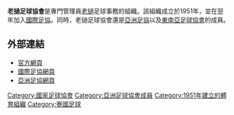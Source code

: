 {{國家足協
| Name                  = 老撾足球協會
| Logo                  = Lao Football Federation.png
| Founded               = 1951年
| FIFA affiliation      = 1952年
| Region                = [[亞洲足球聯盟|AFC]]
| Region affiliation    = 1968年
| Subregion             = [[東南亞足球協會|AFF]]
| Subregion affiliation = 1996年
| President             = Viphet Sihachakr
| Website               = http://www.laoff.org.la/
}}

'''老撾足球協會'''是專門管理員[[老撾|老撾]]足球事務的組織。該組織成立於1951年，並在翌年加入[[國際足協|國際足協]]。同時，老撾足球協會還是[[亞洲足協|亞洲足協]]以及[[東南亞足球協會|東南亞足球協會]]的成員。

==外部連結==
*[https://web.archive.org/web/20191021150401/http://www.laoff.org/ 官方網頁] 
*[http://www.fifa.com/associations/association=lao/index.html 國際足協網頁] {{Webarchive|url=https://archive.is/20130629050513/http://www.fifa.com/associations/association=LAO/index.html |date=2013-06-29 }}
*[http://www.the-afc.com/en/member-associations/asean/lao-football-assoc.html 亞洲足協網頁]

{{AFC associations}}

[[Category:國家足球協會|Category:國家足球協會]]
[[Category:亞洲足球協會成員|Category:亞洲足球協會成員]]
[[Category:1951年建立的體育組織|Category:1951年建立的體育組織]]
[[Category:寮國足球|Category:寮國足球]]